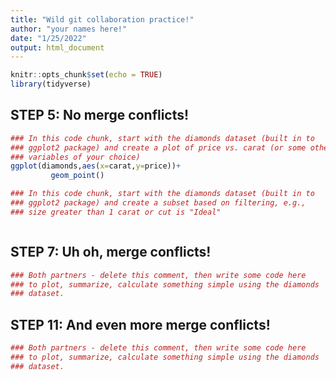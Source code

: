 ```yaml
---
title: "Wild git collaboration practice!"
author: "your names here!"
date: "1/25/2022"
output: html_document
---
```


```r
knitr::opts_chunk$set(echo = TRUE)
library(tidyverse)
```

## STEP 5: No merge conflicts!

```r
### In this code chunk, start with the diamonds dataset (built in to
### ggplot2 package) and create a plot of price vs. carat (or some other
### variables of your choice)
ggplot(diamonds,aes(x=carat,y=price))+
         geom_point()

```

```r
### In this code chunk, start with the diamonds dataset (built in to
### ggplot2 package) and create a subset based on filtering, e.g., 
### size greater than 1 carat or cut is "Ideal"



```

## STEP 7: Uh oh, merge conflicts!

```r
### Both partners - delete this comment, then write some code here
### to plot, summarize, calculate something simple using the diamonds
### dataset.


```

## STEP 11: And even more merge conflicts!

```r
### Both partners - delete this comment, then write some code here
### to plot, summarize, calculate something simple using the diamonds
### dataset.


```
